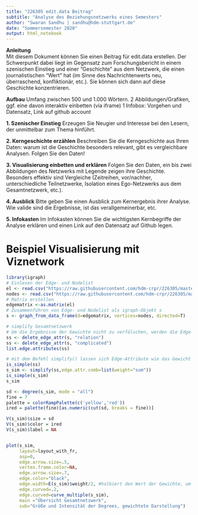 ```yaml
---
title: "226305 edit.data Beitrag"
subtitle: "Analyse des Beziehungsnetzwerks eines Semesters"
author: "Swaran Sandhu | sandhu@hdm-stuttgart.de"
date: "Sommersemester 2020"
output: html_notebook
---
```


__Anleitung__  
Mit diesem Dokument können Sie einen Beitrag für edit.data erstellen. Der Schwerpunkt dabei liegt im Gegensatz zum Forschungsbericht in einem szenischen Einstieg und einer "Geschichte" aus dem Netzwerk, die einen journalistischen "Wert" hat (im Sinne des Nachrichtenwerts neu, überraschend, konfliktionär, etc.). Sie können sich dann auf diese Geschichte konzentrieren.

__Aufbau__
Umfang zwischen 500 und 1.000 Wörtern. 
2 Abbildungen/Grafiken, ggf. eine davon interaktiv einbetten (via iframe)
1 Infobox: Vorgehen und Datensatz, Link auf github account

__1. Szenischer Einstieg__
Erzeugen Sie Neugier und Interesse bei den Lesern, der unmittelbar zum Thema hinführt. 

__2. Kerngeschichte erzählen__
Beschreiben Sie die Kerngeschichte aus Ihren Daten: warum ist die Geschichte besonders relevant, gibt es vergleichbare Analysen. Folgen Sie den Daten!

__3. Visualisierung einbetten und erklären__
Folgen Sie den Daten, ein bis zwei Abbildungen des Netzwerks mit Legende zeigen ihre Geschichte. Besonders effektiv sind Vergleiche (Zeitreihen, vor/nachher, unterschiedliche Teilnetzwerke, Isolation eines Ego-Netzwerks aus dem Gesamtnetzwerk, etc.).

__4. Ausblick__
Bitte geben Sie einen Ausblick zum Kernergebnis ihrer Analyse. Wie valide sind die Ergebnisse, ist das verallgemeinerbar, etc.

__5. Infokasten__
Im Infokasten können Sie die wichtigsten Kernbegriffe der Analyse erklären und einen Link auf den Datensatz auf Github legen. 

# Beispiel Visualisierung mit Viznetwork

```r

library(igraph)
# Einlesen der Edge- und Nodelist
el <- read.csv("https://raw.githubusercontent.com/hdm-crpr/226305/master/data/crpr2/edges.csv", header=T, as.is=T, sep = ",")
nodes <- read.csv("https://raw.githubusercontent.com/hdm-crpr/226305/master/data/crpr2/nodes.csv", header=T, as.is=T, sep = ",")
# Matrix erstellen
edgematrix <-as.matrix(el)
# Zusammenführen von Edge- und Nodelist als igraph-Objekt s
s <- graph_from_data_frame(d=edgematrix, vertices=nodes, directed=T)

# simplify Gesamtnetzwerk 
# Um die Ergebnisse der Gewichte nicht zu verfälschen, werden die Edge-Attribute relation und complicated gelöscht.
ss <- delete_edge_attr(s, "relation")
ss <- delete_edge_attr(s, "complicated")
list.edge.attributes(ss)

# mit dem Befehl simplify() lassen sich Edge-Attribute wie das Gewicht zusammenfassen. Damit ist zwar nicht mehr nachvollziehbar, um welche Beziehung es sich handelt. Dafür lassen sich die Beziehungsstärken aber besser abbilden. Dies ist später für die Analyse von dyadischen Beziehungen wichtig.
is_simple(ss)
s_sim <- simplify(ss,edge.attr.comb=list(weight="sum"))
is_simple(s_sim)
s_sim
```


```r

sd <- degree(s_sim, mode = "all")
fine = 7
palette = colorRampPalette(c('yellow','red'))
ired = palette(fine)[as.numeric(cut(sd, breaks = fine))]

V(s_sim)$size = sd
V(s_sim)$color = ired
V(s_sim)$label = NA


plot(s_sim,
     layout=layout_with_fr,
     asp=0, 
     edge.arrow.size=.5,
     vertex.frame.color=NA,
     edge.arrow.size=.7,
     edge.color="black",
     edge.width=E(s_sim)$weight/2, #halbiert den Wert der Gewichte, um eine bessere Darstellung zu ermöglichen
     edge.curved=.2,
     edge.curved=curve_multiple(s_sim),
     main ="Übersicht Gesamtnetzwerk",
     sub="Größe und Intensität der Degrees, gewichtete Darstellung")
```



